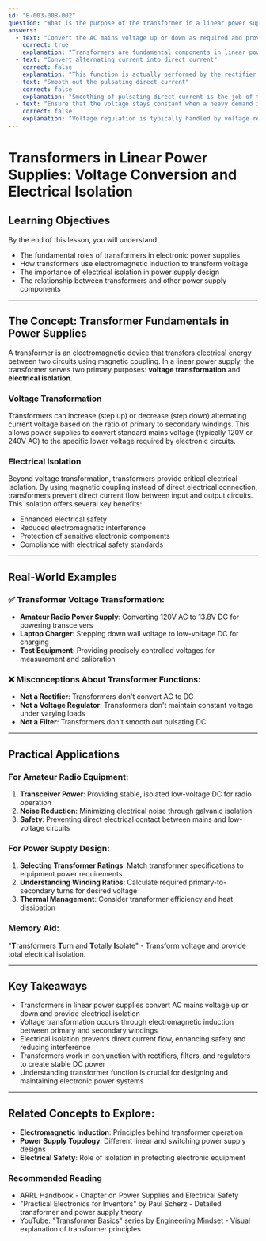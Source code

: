 ```yaml
---
id: "B-003-008-002"
question: "What is the purpose of the transformer in a linear power supply?"
answers:
  - text: "Convert the AC mains voltage up or down as required and provide isolation"
    correct: true
    explanation: "Transformers are fundamental components in linear power supplies that serve two critical functions: voltage transformation and electrical isolation. By using electromagnetic induction between primary and secondary windings, transformers can step voltage up or down to the required level for electronic equipment while providing galvanic isolation that prevents direct electrical connection between input and output circuits, which enhances safety and reduces noise."
  - text: "Convert alternating current into direct current"
    correct: false
    explanation: "This function is actually performed by the rectifier (typically diodes) in a linear power supply, not the transformer. The transformer handles voltage transformation and isolation before the rectification stage, whereas the rectifier converts the alternating current from the transformer's secondary winding into pulsating direct current."
  - text: "Smooth out the pulsating direct current"
    correct: false
    explanation: "Smoothing of pulsating direct current is the job of the filter capacitor in a linear power supply, not the transformer. After rectification, the capacitor reduces voltage ripple and provides a more stable DC output. The transformer's role is strictly voltage transformation and isolation prior to rectification and filtering."
  - text: "Ensure that the voltage stays constant when a heavy demand is placed on the supply"
    correct: false
    explanation: "Voltage regulation is typically handled by voltage regulator circuits (like linear regulators or switching regulators), not the transformer. While the transformer provides the initial voltage conversion, maintaining constant output voltage under varying load conditions requires additional electronic components designed specifically for voltage regulation."
---
```


# Transformers in Linear Power Supplies: Voltage Conversion and Electrical Isolation

## Learning Objectives
By the end of this lesson, you will understand:
- The fundamental roles of transformers in electronic power supplies
- How transformers use electromagnetic induction to transform voltage
- The importance of electrical isolation in power supply design
- The relationship between transformers and other power supply components

---

## The Concept: Transformer Fundamentals in Power Supplies

A transformer is an electromagnetic device that transfers electrical energy between two circuits using magnetic coupling. In a linear power supply, the transformer serves two primary purposes: **voltage transformation** and **electrical isolation**.

### Voltage Transformation

Transformers can increase (step up) or decrease (step down) alternating current voltage based on the ratio of primary to secondary windings. This allows power supplies to convert standard mains voltage (typically 120V or 240V AC) to the specific lower voltage required by electronic circuits.

### Electrical Isolation

Beyond voltage transformation, transformers provide critical electrical isolation. By using magnetic coupling instead of direct electrical connection, transformers prevent direct current flow between input and output circuits. This isolation offers several key benefits:
- Enhanced electrical safety
- Reduced electromagnetic interference
- Protection of sensitive electronic components
- Compliance with electrical safety standards

---

## Real-World Examples

### ✅ Transformer Voltage Transformation:
- **Amateur Radio Power Supply**: Converting 120V AC to 13.8V DC for powering transceivers
- **Laptop Charger**: Stepping down wall voltage to low-voltage DC for charging
- **Test Equipment**: Providing precisely controlled voltages for measurement and calibration

### ❌ Misconceptions About Transformer Functions:
- **Not a Rectifier**: Transformers don't convert AC to DC
- **Not a Voltage Regulator**: Transformers don't maintain constant voltage under varying loads
- **Not a Filter**: Transformers don't smooth out pulsating DC

---

## Practical Applications

### For Amateur Radio Equipment:
1. **Transceiver Power**: Providing stable, isolated low-voltage DC for radio operation
2. **Noise Reduction**: Minimizing electrical noise through galvanic isolation
3. **Safety**: Preventing direct electrical contact between mains and low-voltage circuits

### For Power Supply Design:
1. **Selecting Transformer Ratings**: Match transformer specifications to equipment power requirements
2. **Understanding Winding Ratios**: Calculate required primary-to-secondary turns for desired voltage
3. **Thermal Management**: Consider transformer efficiency and heat dissipation

### Memory Aid:
"**T**ransformers **T**urn and **T**otally **I**solate" - Transform voltage and provide total electrical isolation.

---

## Key Takeaways

- Transformers in linear power supplies convert AC mains voltage up or down and provide electrical isolation
- Voltage transformation occurs through electromagnetic induction between primary and secondary windings
- Electrical isolation prevents direct current flow, enhancing safety and reducing interference
- Transformers work in conjunction with rectifiers, filters, and regulators to create stable DC power
- Understanding transformer function is crucial for designing and maintaining electronic power systems

---

## Related Concepts to Explore:
- **Electromagnetic Induction**: Principles behind transformer operation
- **Power Supply Topology**: Different linear and switching power supply designs
- **Electrical Safety**: Role of isolation in protecting electronic equipment

### Recommended Reading

- ARRL Handbook - Chapter on Power Supplies and Electrical Safety
- "Practical Electronics for Inventors" by Paul Scherz - Detailed transformer and power supply theory
- YouTube: "Transformer Basics" series by Engineering Mindset - Visual explanation of transformer principles